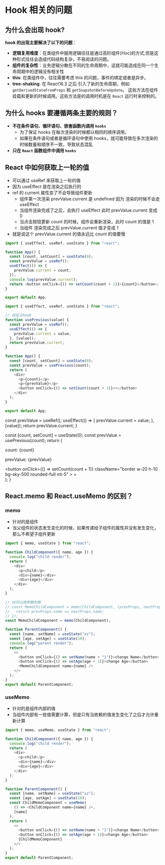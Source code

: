 # Hook 相关的问题

## 为什么会出现 hook?

**hook 的出现主要解决了以下的问题**：

- **逻辑复用难度**：在类组件中服用逻辑往往是通过高阶组件(Hoc)的方式,但是这种形式往往会造成代码结构复杂，不易阅读的问题。
- **组件的复杂性**：业务逻辑分散在不同的生命周期中，这就可能造成在同一个生命周期中的逻辑没有相关性
- **this**: 在类组件中，往往需要考虑 this 的问题，事件的绑定或者是异步。
- **tree-shaking**: 在 React16.3 之后 引入了新的生命周期，例如 `getDerivedStateFromProps` 和 `getSnapshotBeforeUpdate`。
  这些方法在组件挂载和更新的时候调用。这些方法是的调用时机是在 `React` 运行时来控制的。

## 为什么 hooks 要遵循两条主要的规则？

- **不在条件语句、循环语句、嵌套函数内调用 `hooks`**
  - 为了保证 hooks 在每次渲染的时候都以相同的顺序调用。
  - 如果在条件语句或者是循环语句中使用 hooks，就可能导致在多次渲染的时候数量和顺序不一致，导致状态混乱
- **只在 `React` 函数组件中调用 `hooks`**

## React 中如何获取上一轮的值

- 可以通过 useRef 来获取上一轮的值
- 因为 useEffect 是在渲染之后执行的
- ref 的 current 属性变了不会导致组件更新
  - 组件第一次渲染 prevValue.current 是 undefined 因为 渲染的时候不会走 useEffect
  - 当组件渲染完成了之后，会执行 useEffect 此时 prevValue.current 变成 0
  - 当点击按钮更新 count 的时候，组件会重新渲染，此时 count 的值是 1
  - 当组件 渲染完成之后 prevValue.current 值才变成 1
- 就是说这个 prevValue.current 的值永远比 count 的值要慢

```js
import { useEffect, useRef, useState } from "react";

function App() {
  const [count, setCount] = useState(0);
  const prevValue = useRef();
  useEffect(() => {
    prevValue.current = count;
  });
  console.log(prevValue.current);
  return <button onClick={() => setCount(count + 1)}>{count}</button>;
}

export default App;
```

```js
import { useEffect, useRef, useState } from "react";

// 自定义hook
function usePrevious(value) {
  const prevValue = useRef();
  useEffect(() => {
    prevValue.current = value;
  }, [value]);
  return prevValue.current;
}

function App() {
  const [count, setCount] = useState(0);
  const prevValue = usePrevious(count);
  return (
    <div>
      <p>{count}</p>
      <p>{prevValue}</p>
      <button onClick={() => setCount(count + 1)}>+</button>
    </div>
  );
}

export default App;
```


  const prevValue = useRef();
  useEffect(() => {
    prevValue.current = value;
  }, [value]);
  return prevValue.current;
}

  const [count, setCount] = useState(0);
  const prevValue = usePrevious(count);
  return (
    <div className="mt-6 rounded-xl border border-gray-200 p-4 dark:border-gray-900">
      <p>count: {count}</p>
      <p>prevValue: {prevValue}</p>
      <button
        onClick={() => setCount(count + 1)}
        className="border w-20 h-10 bg-sky-500 rounded-full mt-5"
      >
        +
      </button>
    </div>
  );
}

<App></App>

## React.memo 和 React.useMemo 的区别？

### memo

- 针对的是组件
- 当父组件的状态发生变化的时候，如果传递给子组件的属性并没有发生变化，那么不希望子组件更新

```js
import { memo, useState } from "react";

function ChildComponent({ name, age }) {
  console.log("child render");
  return (
    <div>
      <p>child</p>
      <div>{name}</div>
      <div>{age}</div>
    </div>
  );
}

// 也可以用参数判断
// const MemoChildComponent = memo(ChildComponent, (prevProps, nextProps) => {
//   return prevProps.name == nextProps.name;
// });
const MemoChildComponent = memo(ChildComponent);

function ParentComponent() {
  const [name, setName] = useState("xz");
  const [age, setAge] = useState(10);
  console.log("parent render");
  return (
    <>
      <button onClick={() => setName(name + "1")}>change Name</button>
      <button onClick={() => setAge(age + 1)}>change Age</button>
      <MemoChildComponent name={name} />
    </>
  );
}
export default ParentComponent;
```

### useMemo

- 针对的是组件内部的值
- 当组件内部有一些值需要计算，但是只有当依赖的值发生变化了之后才允许重新计算

```js
import { memo, useMemo, useState } from "react";

function ChildComponent({ name, age }) {
  console.log("child render");
  return (
    <div>
      <p>child</p>
      <div>{name}</div>
      <div>{age}</div>
    </div>
  );
}

function ParentComponent() {
  const [name, setName] = useState("xz");
  const [age, setAge] = useState(10);
  const ChildMemoComponent = useMemo(
    () => <ChildComponent name={name} />,
    [name]
  );
  return (
    <>
      <button onClick={() => setName(name + "1")}>change Name</button>
      <button onClick={() => setAge(age + 1)}>change Age</button>
      {ChildMemoComponent}
    </>
  );
}
export default ParentComponent;
```
